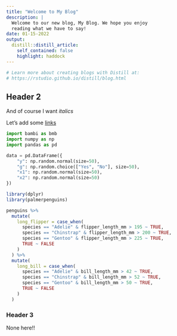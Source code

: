 ```yaml
---
title: "Welcome to My Blog"
description: |
  Welcome to our new blog, My Blog. We hope you enjoy 
  reading what we have to say!
date: 01-15-2022
output:
  distill::distill_article:
    self_contained: false
    highlight: haddock
---
```


```r
# Learn more about creating blogs with Distill at:
# https://rstudio.github.io/distill/blog.html
```



## Header 2

And of course I want _italics_

Let's add some [links](example.com)


```python
import bambi as bmb
import numpy as np
import pandas as pd

data = pd.DataFrame({
    "y": np.random.normal(size=50),
    "g": np.random.choice(["Yes", "No"], size=50),
    "x1": np.random.normal(size=50),
    "x2": np.random.normal(size=50)
})
```



```r
library(dplyr)
library(palmerpenguins)

penguins %>%
  mutate(
    long_flipper = case_when(
      species == "Adelie" & flipper_length_mm > 195 ~ TRUE,
      species == "Chinstrap" & flipper_length_mm > 200 ~ TRUE,
      species == "Gentoo" & flipper_length_mm > 225 ~ TRUE,
      TRUE ~ FALSE
    )
  ) %>%
  mutate(
    long_bill = case_when(
      species == "Adelie" & bill_length_mm > 42 ~ TRUE,
      species == "Chinstrap" & bill_length_mm > 52 ~ TRUE,
      species == "Gentoo" & bill_length_mm > 50 ~ TRUE,
      TRUE ~ FALSE
    )
  )
```

### Header 3

None here!!